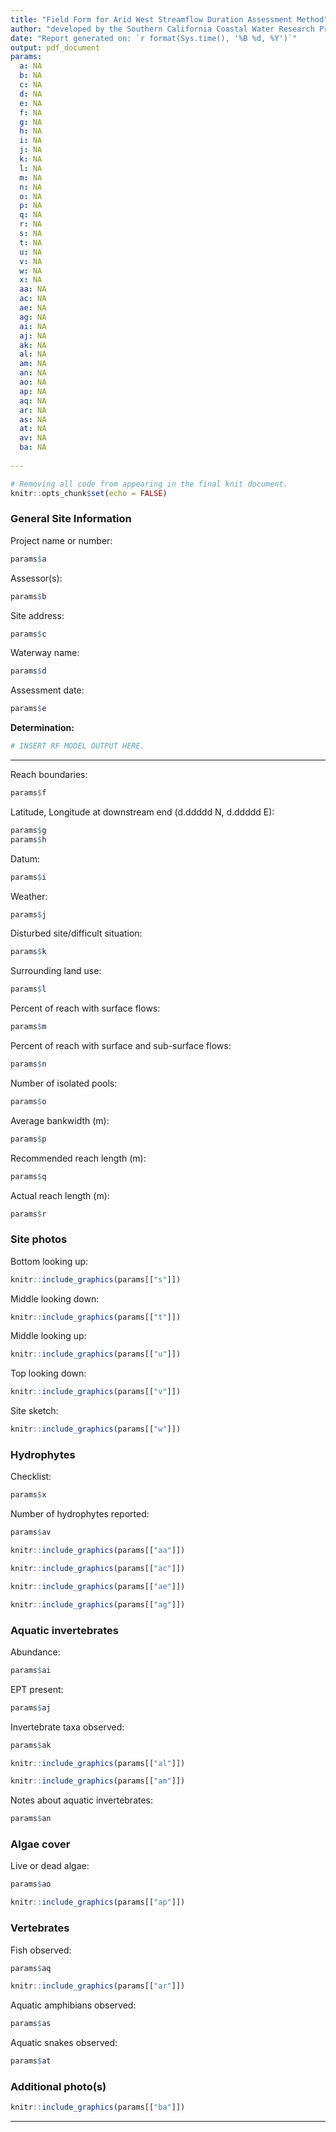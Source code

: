 ```yaml
---
title: "Field Form for Arid West Streamflow Duration Assessment Method"
author: "developed by the Southern California Coastal Water Research Project"
date: "Report generated on: `r format(Sys.time(), '%B %d, %Y')`"
output: pdf_document
params:
  a: NA
  b: NA
  c: NA
  d: NA
  e: NA
  f: NA
  g: NA
  h: NA
  i: NA
  j: NA
  k: NA
  l: NA
  m: NA
  n: NA
  o: NA
  p: NA
  q: NA
  r: NA
  s: NA
  t: NA
  u: NA
  v: NA
  w: NA
  x: NA
  aa: NA
  ac: NA
  ae: NA
  ag: NA
  ai: NA
  aj: NA
  ak: NA
  al: NA
  am: NA
  an: NA
  ao: NA
  ap: NA
  aq: NA
  ar: NA
  as: NA
  at: NA
  av: NA
  ba: NA
  
---
```


```r

# Removing all code from appearing in the final knit document.
knitr::opts_chunk$set(echo = FALSE)

```

### General Site Information

Project name or number:
```r
params$a
```

Assessor(s):
```r
params$b
```

Site address:
```r
params$c
```

Waterway name:
```r
params$d
```

Assessment date:
```r
params$e
```

**Determination:**
```r
# INSERT RF MODEL OUTPUT HERE.
```

***
Reach boundaries:
```r
params$f
```

Latitude, Longitude at downstream end (d.ddddd N, d.ddddd E):
```r
params$g 
params$h
```

Datum:
```r
params$i
```

Weather:
```r
params$j
```

Disturbed site/difficult situation:
```r
params$k
```

Surrounding land use:
```r
params$l
```

Percent of reach with surface flows:
```r
params$m
```

Percent of reach with surface and sub-surface flows:
```r
params$n
```

Number of isolated pools:
```r
params$o
```

Average bankwidth (m):
```r
params$p
```

Recommended reach length (m):
```r
params$q
```

Actual reach length (m):
```r
params$r
```

### Site photos

Bottom looking up:
```r
knitr::include_graphics(params[["s"]])
```

Middle looking down:
```r
knitr::include_graphics(params[["t"]])
```

Middle looking up:
```r
knitr::include_graphics(params[["u"]])
```

Top looking down:
```r
knitr::include_graphics(params[["v"]])
```

Site sketch:
```r
knitr::include_graphics(params[["w"]])
```

### Hydrophytes

Checklist:
```r
params$x
```

Number of hydrophytes reported:
```r
params$av
```

```r
knitr::include_graphics(params[["aa"]])
```

```r
knitr::include_graphics(params[["ac"]])
```

```r
knitr::include_graphics(params[["ae"]])
```

```r
knitr::include_graphics(params[["ag"]])
```

### Aquatic invertebrates

Abundance:
```r
params$ai
```

EPT present:
```r
params$aj
```

Invertebrate taxa observed:
```r
params$ak
```

```r
knitr::include_graphics(params[["al"]])
```

```r
knitr::include_graphics(params[["am"]])
```

Notes about aquatic invertebrates:
```r
params$an
```

### Algae cover

Live or dead algae:
```r
params$ao
```

```r
knitr::include_graphics(params[["ap"]])
```

### Vertebrates

Fish observed:
```r
params$aq
```

```r
knitr::include_graphics(params[["ar"]])
```

Aquatic amphibians observed:
```r
params$as
```

Aquatic snakes observed:
```r
params$at
```

### Additional photo(s)

```r
knitr::include_graphics(params[["ba"]])
```

***